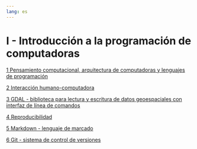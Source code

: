 ```yaml
---
lang: es
---
```


# I - Introducción a la programación de computadoras {.unnumbered}

[1 Pensamiento computacional, arquitectura de computadoras y lenguajes de programación](01-pensamiento_computacional-arquitectura_computadoras-lenguajes_programacion.qmd)  

[2 Interacción humano-computadora](02-interaccion_humano_computadora.qmd)

[3 GDAL - biblioteca para lectura y escritura de datos geoespaciales con interfaz de línea de comandos](03-gdal.qmd)

[4 Reproducibilidad](04-reproducibilidad.qmd)

[5 Markdown - lenguaje de marcado](05-markdown.qmd)

[6 Git - sistema de control de versiones](06-git.qmd)